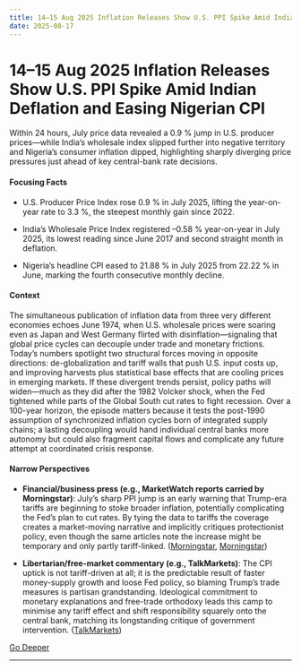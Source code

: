 ```yaml
---
title: 14–15 Aug 2025 Inflation Releases Show U.S. PPI Spike Amid Indian Deflation and Easing Nigerian CPI
date: 2025-08-17
---
```


# 14–15 Aug 2025 Inflation Releases Show U.S. PPI Spike Amid Indian Deflation and Easing Nigerian CPI

Within 24 hours, July price data revealed a 0.9 % jump in U.S. producer prices—while India’s wholesale index slipped further into negative territory and Nigeria’s consumer inflation dipped, highlighting sharply diverging price pressures just ahead of key central-bank rate decisions.

#### Focusing Facts

- U.S. Producer Price Index rose 0.9 % in July 2025, lifting the year-on-year rate to 3.3 %, the steepest monthly gain since 2022.

- India’s Wholesale Price Index registered –0.58 % year-on-year in July 2025, its lowest reading since June 2017 and second straight month in deflation.

- Nigeria’s headline CPI eased to 21.88 % in July 2025 from 22.22 % in June, marking the fourth consecutive monthly decline.

#### Context

The simultaneous publication of inflation data from three very different economies echoes June 1974, when U.S. wholesale prices were soaring even as Japan and West Germany flirted with disinflation—signaling that global price cycles can decouple under trade and monetary frictions.  Today’s numbers spotlight two structural forces moving in opposite directions: de-globalization and tariff walls that push U.S. input costs up, and improving harvests plus statistical base effects that are cooling prices in emerging markets.  If these divergent trends persist, policy paths will widen—much as they did after the 1982 Volcker shock, when the Fed tightened while parts of the Global South cut rates to fight recession.  Over a 100-year horizon, the episode matters because it tests the post-1990 assumption of synchronized inflation cycles born of integrated supply chains; a lasting decoupling would hand individual central banks more autonomy but could also fragment capital flows and complicate any future attempt at coordinated crisis response.

#### Narrow Perspectives

- **Financial/business press (e.g., MarketWatch reports carried by Morningstar)**: July’s sharp PPI jump is an early warning that Trump-era tariffs are beginning to stoke broader inflation, potentially complicating the Fed’s plan to cut rates. By tying the data to tariffs the coverage creates a market-moving narrative and implicitly critiques protectionist policy, even though the same articles note the increase might be temporary and only partly tariff-linked. ([Morningstar](https://www.morningstar.com/news/marketwatch/20250814131/wholesale-prices-post-biggest-surge-in-three-years-ppi-shows-sign-of-tariff-related-inflation), [Morningstar](https://www.morningstar.com/news/marketwatch/20250814139/wholesale-prices-post-biggest-surge-in-three-years-ppi-shows-in-sign-of-tariff-related-inflation))

- **Libertarian/free-market commentary (e.g., TalkMarkets)**: The CPI uptick is not tariff-driven at all; it is the predictable result of faster money-supply growth and loose Fed policy, so blaming Trump’s trade measures is partisan grandstanding. Ideological commitment to monetary explanations and free-trade orthodoxy leads this camp to minimise any tariff effect and shift responsibility squarely onto the central bank, matching its longstanding critique of government intervention. ([TalkMarkets](https://talkmarkets.com/content/us-markets/is-increased-inflation-due-to-increased-tariffs?post=515463))


[Go Deeper](https://www.perplexity.ai/search?q=14%E2%80%9315+Aug+2025+Inflation+Releases+Show+U.S.+PPI+Spike+Amid+Indian+Deflation+and+Easing+Nigerian+CPI)

---

<a id='air-canada-begins-pre-strike-wind-down-of-all-mainline-flights'></a>
